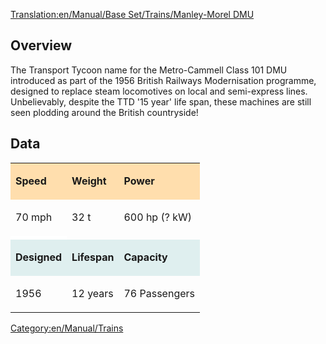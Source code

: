 [[Translation:en/Manual/Base Set/Trains/Manley-Morel DMU]]
==Overview==

The Transport Tycoon name for the Metro-Cammell Class 101 DMU introduced as part of the 1956 British Railways Modernisation programme, designed to replace steam locomotives on local and semi-express lines. Unbelievably, despite the TTD '15 year' life span, these machines are still seen plodding around the British countryside!

==Data==
{| cellspacing="3" align="center"

|style="background:#ffdead;"| '''Speed'''
|style="background:#ffdead;"| '''Weight'''
|style="background:#ffdead;"| '''Power'''
|-
| 70 mph
| 32 t
| 600 hp (? kW)
|-
|style="background:white;"colspan='4'| 
|-
|style="background:#dfefef;"|'''Designed'''
|style="background:#dfefef;"|'''Lifespan'''
|style="background:#dfefef;"|'''Capacity'''
|-
| 1956
| 12 years
| 76 Passengers
|}

[[Category:en/Manual/Trains]]